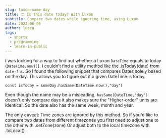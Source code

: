 ```yaml
---
slug: luxon-same-day
title: 🩳 Is this date today? With Luxon
subtitle: Compare two dates while ignoring time, using Luxon
date: 2022-06-06
author: lucca
tags:
  - shorts
  - programming
  - learn-in-public
---
```


I was looking for a way to find out whether a <Link url="https://moment.github.io/luxon/#/">Luxon</Link> `DateTime` equals to today (`DateTime.now()`).
I couldn't find a utility method like the <Link url="https://date-fns.org/v2.28.0/docs/isToday"> .isToday(date) </Link> from `date-fns`.
So I found the following snippet that compares Dates solely based on the day. This allows you to figure out if a given DateTime is today.

`const isToday = someDay.hasSame(DateTime.now(),"day")`

Even though the name may be a misleading, `hasSame(DateTime,"day")` doesn't only compare days it also makes sure the "Higher-order" units are identical.
So the date also has the same week, month and year.

The only caveat: Time zones are ignored by this method. So if you'd like to compare two dates
from different timezones you first need to adjust one to the other with <Link url="https://moment.github.io/luxon/api-docs/index.html#datetimesetzone">.setZone(zone)</Link>
Or adjust both to the local timezone with <Link url="https://moment.github.io/luxon/api-docs/index.html#datetimetolocal">.toLocal()</Link>










